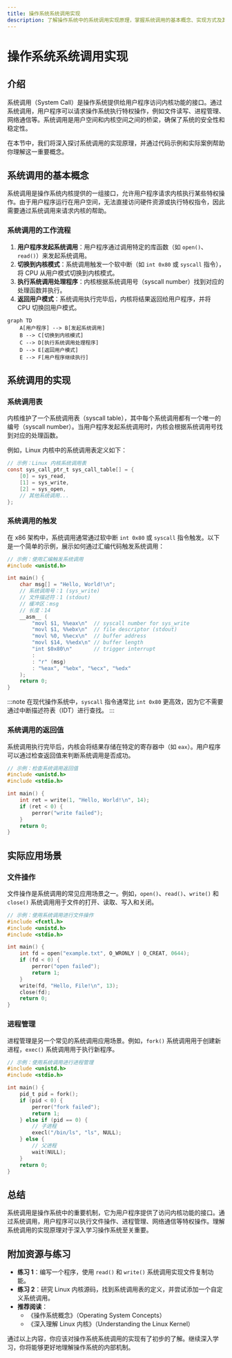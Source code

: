 ```yaml
---
title: 操作系统系统调用实现
description: 了解操作系统中的系统调用实现原理，掌握系统调用的基本概念、实现方式及其在实际中的应用。
---
```


# 操作系统系统调用实现

## 介绍

系统调用（System Call）是操作系统提供给用户程序访问内核功能的接口。通过系统调用，用户程序可以请求操作系统执行特权操作，例如文件读写、进程管理、网络通信等。系统调用是用户空间和内核空间之间的桥梁，确保了系统的安全性和稳定性。

在本节中，我们将深入探讨系统调用的实现原理，并通过代码示例和实际案例帮助你理解这一重要概念。

## 系统调用的基本概念

系统调用是操作系统内核提供的一组接口，允许用户程序请求内核执行某些特权操作。由于用户程序运行在用户空间，无法直接访问硬件资源或执行特权指令，因此需要通过系统调用来请求内核的帮助。

### 系统调用的工作流程

1. **用户程序发起系统调用**：用户程序通过调用特定的库函数（如 `open()`、`read()`）来发起系统调用。
2. **切换到内核模式**：系统调用触发一个软中断（如 `int 0x80` 或 `syscall` 指令），将 CPU 从用户模式切换到内核模式。
3. **执行系统调用处理程序**：内核根据系统调用号（syscall number）找到对应的处理函数并执行。
4. **返回用户模式**：系统调用执行完毕后，内核将结果返回给用户程序，并将 CPU 切换回用户模式。

```mermaid
graph TD
    A[用户程序] --> B[发起系统调用]
    B --> C[切换到内核模式]
    C --> D[执行系统调用处理程序]
    D --> E[返回用户模式]
    E --> F[用户程序继续执行]
```

## 系统调用的实现

### 系统调用表

内核维护了一个系统调用表（syscall table），其中每个系统调用都有一个唯一的编号（syscall number）。当用户程序发起系统调用时，内核会根据系统调用号找到对应的处理函数。

例如，Linux 内核中的系统调用表定义如下：

```c
// 示例：Linux 内核系统调用表
const sys_call_ptr_t sys_call_table[] = {
    [0] = sys_read,
    [1] = sys_write,
    [2] = sys_open,
    // 其他系统调用...
};
```

### 系统调用的触发

在 x86 架构中，系统调用通常通过软中断 `int 0x80` 或 `syscall` 指令触发。以下是一个简单的示例，展示如何通过汇编代码触发系统调用：

```c
// 示例：使用汇编触发系统调用
#include <unistd.h>

int main() {
    char msg[] = "Hello, World!\n";
    // 系统调用号：1 (sys_write)
    // 文件描述符：1 (stdout)
    // 缓冲区：msg
    // 长度：14
    __asm__ (
        "movl $1, %%eax\n"  // syscall number for sys_write
        "movl $1, %%ebx\n"  // file descriptor (stdout)
        "movl %0, %%ecx\n"  // buffer address
        "movl $14, %%edx\n" // buffer length
        "int $0x80\n"       // trigger interrupt
        :
        : "r" (msg)
        : "%eax", "%ebx", "%ecx", "%edx"
    );
    return 0;
}
```

:::note
在现代操作系统中，`syscall` 指令通常比 `int 0x80` 更高效，因为它不需要通过中断描述符表（IDT）进行查找。
:::

### 系统调用的返回值

系统调用执行完毕后，内核会将结果存储在特定的寄存器中（如 `eax`）。用户程序可以通过检查返回值来判断系统调用是否成功。

```c
// 示例：检查系统调用返回值
#include <unistd.h>
#include <stdio.h>

int main() {
    int ret = write(1, "Hello, World!\n", 14);
    if (ret < 0) {
        perror("write failed");
    }
    return 0;
}
```

## 实际应用场景

### 文件操作

文件操作是系统调用的常见应用场景之一。例如，`open()`、`read()`、`write()` 和 `close()` 系统调用用于文件的打开、读取、写入和关闭。

```c
// 示例：使用系统调用进行文件操作
#include <fcntl.h>
#include <unistd.h>
#include <stdio.h>

int main() {
    int fd = open("example.txt", O_WRONLY | O_CREAT, 0644);
    if (fd < 0) {
        perror("open failed");
        return 1;
    }
    write(fd, "Hello, File!\n", 13);
    close(fd);
    return 0;
}
```

### 进程管理

进程管理是另一个常见的系统调用应用场景。例如，`fork()` 系统调用用于创建新进程，`exec()` 系统调用用于执行新程序。

```c
// 示例：使用系统调用进行进程管理
#include <unistd.h>
#include <stdio.h>

int main() {
    pid_t pid = fork();
    if (pid < 0) {
        perror("fork failed");
        return 1;
    } else if (pid == 0) {
        // 子进程
        execl("/bin/ls", "ls", NULL);
    } else {
        // 父进程
        wait(NULL);
    }
    return 0;
}
```

## 总结

系统调用是操作系统中的重要机制，它为用户程序提供了访问内核功能的接口。通过系统调用，用户程序可以执行文件操作、进程管理、网络通信等特权操作。理解系统调用的实现原理对于深入学习操作系统至关重要。

## 附加资源与练习

- **练习 1**：编写一个程序，使用 `read()` 和 `write()` 系统调用实现文件复制功能。
- **练习 2**：研究 Linux 内核源码，找到系统调用表的定义，并尝试添加一个自定义系统调用。
- **推荐阅读**：
  - 《操作系统概念》（Operating System Concepts）
  - 《深入理解 Linux 内核》（Understanding the Linux Kernel）

通过以上内容，你应该对操作系统系统调用的实现有了初步的了解。继续深入学习，你将能够更好地理解操作系统的内部机制。